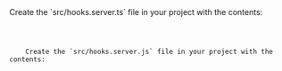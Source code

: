 

<SelectableContent client:load syncKey="language">
  <div slot="TS" slotIdx="1">
    Create the `src/hooks.server.ts` file in your project with the contents:
    <Code code={HooksTS} lang="ts" title="src/hooks.server.ts" />
  </div>
  <div slot="JS" slotIdx="2">
    Create the `src/hooks.server.js` file in your project with the contents:
    <Code code={HooksJS} lang="js" title="src/hooks.server.js" />
  </div>
</SelectableContent>
